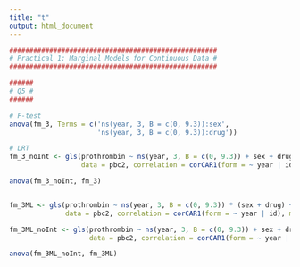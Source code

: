 ```yaml
---
title: "t"
output: html_document
---
```


```r
####################################################
# Practical 1: Marginal Models for Continuous Data #
####################################################

######
# Q5 #
######

# F-test
anova(fm_3, Terms = c('ns(year, 3, B = c(0, 9.3)):sex', 
                      'ns(year, 3, B = c(0, 9.3)):drug'))

# LRT
fm_3_noInt <- gls(prothrombin ~ ns(year, 3, B = c(0, 9.3)) + sex + drug + age, 
                  data = pbc2, correlation = corCAR1(form = ~ year | id))

anova(fm_3_noInt, fm_3)


fm_3ML <- gls(prothrombin ~ ns(year, 3, B = c(0, 9.3)) * (sex + drug) + age, 
              data = pbc2, correlation = corCAR1(form = ~ year | id), method = "ML")

fm_3ML_noInt <- gls(prothrombin ~ ns(year, 3, B = c(0, 9.3)) + sex + drug + age, 
                    data = pbc2, correlation = corCAR1(form = ~ year | id), method = "ML")

anova(fm_3ML_noInt, fm_3ML)
```

